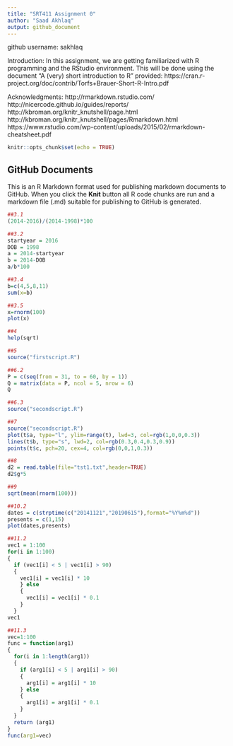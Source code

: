 ```yaml
---
title: "SRT411 Assignment 0"
author: "Saad Akhlaq"
output: github_document
---
```

github username: sakhlaq

Introduction: In this assignment, we are getting familiarized with R programming and the RStudio environment. This will be done using the document "A (very) short introduction to R" provided:
https://cran.r-project.org/doc/contrib/Torfs+Brauer-Short-R-Intro.pdf

Acknowledgments:
http://rmarkdown.rstudio.com/
http://nicercode.github.io/guides/reports/
http://kbroman.org/knitr_knutshell/page.html
http://kbroman.org/knitr_knutshell/pages/Rmarkdown.html
https://www.rstudio.com/wp-content/uploads/2015/02/rmarkdown-cheatsheet.pdf

```r
knitr::opts_chunk$set(echo = TRUE)
```

## GitHub Documents

This is an R Markdown format used for publishing markdown documents to GitHub. When you click the **Knit** button all R code chunks are run and a markdown file (.md) suitable for publishing to GitHub is generated.

```r
##3.1
(2014-2016)/(2014-1998)*100
```

```r
##3.2
startyear = 2016
DOB = 1998
a = 2014-startyear
b = 2014-DOB
a/b*100
```

```r
##3.4
b=c(4,5,8,11)
sum(x=b)
```

```r
##3.5
x=rnorm(100)
plot(x)
```

```r
##4
help(sqrt)
```

```r
##5
source("firstscript.R")
```

```r
##6.2
P = c(seq(from = 31, to = 60, by = 1))
Q = matrix(data = P, ncol = 5, nrow = 6)
Q
```

```r
##6.3
source("secondscript.R")
```

```r
##7
source("secondscript.R")
plot(t$a, type="l", ylim=range(t), lwd=3, col=rgb(1,0,0,0.3))
lines(t$b, type="s", lwd=2, col=rgb(0.3,0.4,0.3,0.9))
points(t$c, pch=20, cex=4, col=rgb(0,0,1,0.3))
```

```r
##8
d2 = read.table(file="tst1.txt",header=TRUE)
d2$g*5
```

```r
##9
sqrt(mean(rnorm(100)))
```

```r
##10.2
dates = c(strptime(c("20141121","20190615"),format="%Y%m%d")) 
presents = c(1,15)
plot(dates,presents)
```

```r
##11.2
vec1 = 1:100
for(i in 1:100)
{
  if (vec1[i] < 5 | vec1[i] > 90)
  {
    vec1[i] = vec1[i] * 10
    } else
    {
      vec1[i] = vec1[i] * 0.1
    }
  }
vec1
```
      
```r
##11.3
vec=1:100
func = function(arg1)
{
  for(i in 1:length(arg1))
  {
    if (arg1[i] < 5 | arg1[i] > 90)
    {
      arg1[i] = arg1[i] * 10
    } else
    {
      arg1[i] = arg1[i] * 0.1
    }
  }
  return (arg1)
}
func(arg1=vec)
```
                        